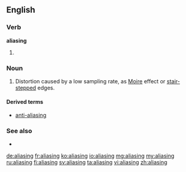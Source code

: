 ==English==

===Verb===
'''aliasing'''

# {{present participle of|alias}}

===Noun===
{{en-noun}}

# {{signal processing|graphics|sound recording}} Distortion caused by a low sampling rate, as [[Moire]] effect or [[stair-stepped]] edges.

====Derived terms====
* [[anti-aliasing]]

===See also===
* {{pedia}}

[[de:aliasing]]
[[fr:aliasing]]
[[ko:aliasing]]
[[io:aliasing]]
[[mg:aliasing]]
[[my:aliasing]]
[[ru:aliasing]]
[[fi:aliasing]]
[[sv:aliasing]]
[[ta:aliasing]]
[[vi:aliasing]]
[[zh:aliasing]]